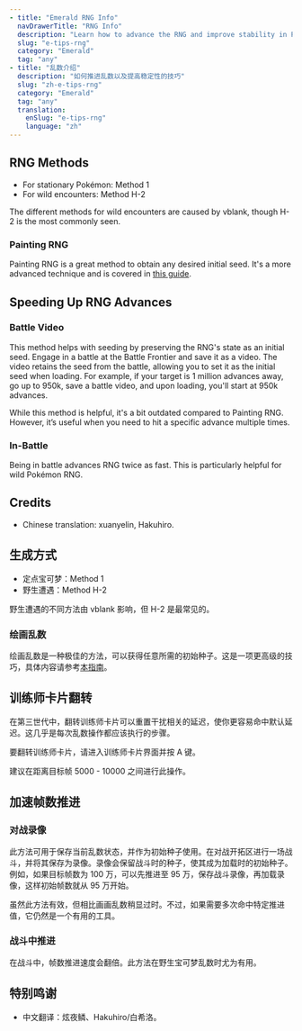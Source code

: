 ```yaml
---
- title: "Emerald RNG Info"
  navDrawerTitle: "RNG Info"
  description: "Learn how to advance the RNG and improve stability in Pokémon Emerald for consistent results."
  slug: "e-tips-rng"
  category: "Emerald"
  tag: "any"
- title: "乱数介绍"
  description: "如何推进乱数以及提高稳定性的技巧"
  slug: "zh-e-tips-rng"
  category: "Emerald"
  tag: "any"
  translation:
    enSlug: "e-tips-rng"
    language: "zh"
---
```


<ShowIf slug="/e-tips-rng">

## RNG Methods

- For stationary Pokémon: Method 1
- For wild encounters: Method H-2

The different methods for wild encounters are caused by vblank, though H-2 is the most commonly seen.

### Painting RNG

Painting RNG is a great method to obtain any desired initial seed. It's a more advanced technique and is covered in [this guide](/emerald-painting-rng).

## Speeding Up RNG Advances

### Battle Video

This method helps with seeding by preserving the RNG's state as an initial seed. Engage in a battle at the Battle Frontier and save it as a video. The video retains the seed from the battle, allowing you to set it as the initial seed when loading. For example, if your target is 1 million advances away, go up to 950k, save a battle video, and upon loading, you'll start at 950k advances.

While this method is helpful, it's a bit outdated compared to Painting RNG. However, it’s useful when you need to hit a specific advance multiple times.

### In-Battle

Being in battle advances RNG twice as fast. This is particularly helpful for wild Pokémon RNG.

## Credits

- Chinese translation: xuanyelin, Hakuhiro.

</ShowIf>

<ShowIf slug="/zh-e-tips-rng">

## 生成方式

- 定点宝可梦：Method 1
- 野生遭遇：Method H-2

野生遭遇的不同方法由 vblank 影响，但 H-2 是最常见的。

### 绘画乱数

绘画乱数是一种极佳的方法，可以获得任意所需的初始种子。这是一项更高级的技巧，具体内容请参考[本指南](/emerald-painting-rng)。

## 训练师卡片翻转

在第三世代中，翻转训练师卡片可以重置干扰相关的延迟，使你更容易命中默认延迟。这几乎是每次乱数操作都应该执行的步骤。

要翻转训练师卡片，请进入训练师卡片界面并按 A 键。

建议在距离目标帧 5000 - 10000 之间进行此操作。

## 加速帧数推进

### 对战录像

此方法可用于保存当前乱数状态，并作为初始种子使用。在对战开拓区进行一场战斗，并将其保存为录像。录像会保留战斗时的种子，使其成为加载时的初始种子。例如，如果目标帧数为 100 万，可以先推进至 95 万，保存战斗录像，再加载录像，这样初始帧数就从 95 万开始。

虽然此方法有效，但相比画画乱数稍显过时。不过，如果需要多次命中特定推进值，它仍然是一个有用的工具。

### 战斗中推进

在战斗中，帧数推进速度会翻倍。此方法在野生宝可梦乱数时尤为有用。

## 特别鸣谢

- 中文翻译：炫夜鳞、Hakuhiro/白希洛。

</ShowIf>
